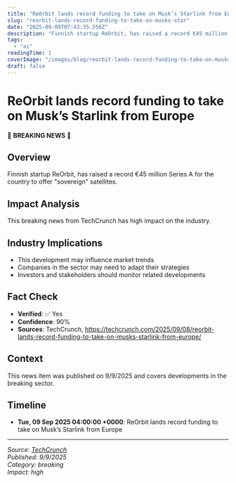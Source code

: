 ```yaml
---
title: "ReOrbit lands record funding to take on Musk’s Starlink from Europe"
slug: "reorbit-lands-record-funding-to-take-on-musks-star"
date: "2025-09-09T07:43:35.556Z"
description: "Finnish startup ReOrbit, has raised a record €45 million Series A for the country to offer \"sovereign\" satellites."
tags:
  - "ai"
readingTime: 1
coverImage: "/images/blog/reorbit-lands-record-funding-to-take-on-musks-star/cover.jpg"
draft: false
---
```


# ReOrbit lands record funding to take on Musk’s Starlink from Europe

🚨 **BREAKING NEWS** 🚨

## Overview

Finnish startup ReOrbit, has raised a record €45 million Series A for the country to offer "sovereign" satellites.

## Impact Analysis

This breaking news from TechCrunch has high impact on the industry.

## Industry Implications

- This development may influence market trends
- Companies in the sector may need to adapt their strategies
- Investors and stakeholders should monitor related developments

## Fact Check

- **Verified**: ✅ Yes
- **Confidence**: 90%
- **Sources**: TechCrunch, https://techcrunch.com/2025/09/08/reorbit-lands-record-funding-to-take-on-musks-starlink-from-europe/

## Context

This news item was published on 9/9/2025 and covers developments in the breaking sector.

## Timeline

- **Tue, 09 Sep 2025 04:00:00 +0000**: ReOrbit lands record funding to take on Musk’s Starlink from Europe

---

*Source: [TechCrunch](https://techcrunch.com/2025/09/08/reorbit-lands-record-funding-to-take-on-musks-starlink-from-europe/)*  
*Published: 9/9/2025*  
*Category: breaking*  
*Impact: high*